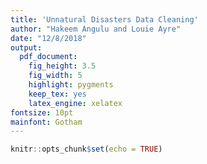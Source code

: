 ```yaml
---
title: 'Unnatural Disasters Data Cleaning'
author: "Hakeem Angulu and Louie Ayre"
date: "12/8/2018"
output: 
  pdf_document:
    fig_height: 3.5
    fig_width: 5
    highlight: pygments
    keep_tex: yes
    latex_engine: xelatex
fontsize: 10pt
mainfont: Gotham
---
```


```r
knitr::opts_chunk$set(echo = TRUE)
```


